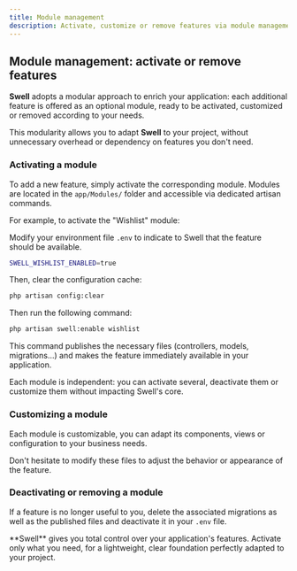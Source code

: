 ```yaml
---
title: Module management
description: Activate, customize or remove features via module management in Swell.
---
```


## Module management: activate or remove features

**Swell** adopts a modular approach to enrich your application: 
each additional feature is offered as an optional module, ready to be activated, customized or removed according to your needs.

This modularity allows you to adapt **Swell** to your project, without unnecessary overhead or dependency on features you don't need.

### Activating a module

To add a new feature, simply activate the corresponding module. 
Modules are located in the `app/Modules/` folder and accessible via dedicated artisan commands.

For example, to activate the "Wishlist" module:

Modify your environment file `.env` to indicate to Swell that the feature should be available. 

```bash
SWELL_WISHLIST_ENABLED=true
```

Then, clear the configuration cache:

```bash
php artisan config:clear
```

Then run the following command:

```bash
php artisan swell:enable wishlist
```

This command publishes the necessary files (controllers, models, migrations…) and makes the feature immediately available in your application.

<Callout>
    Each module is independent: you can activate several, deactivate them or customize them without impacting Swell's core.
</Callout>

### Customizing a module

Each module is customizable, you can adapt its components, views or configuration to your business needs. 

Don't hesitate to modify these files to adjust the behavior or appearance of the feature.

### Deactivating or removing a module

If a feature is no longer useful to you, delete the associated migrations as well as the published files and deactivate it in your `.env` file.

<Callout>
    **Swell** gives you total control over your application's features. Activate only what you need, for a lightweight, clear foundation perfectly adapted to your project.
</Callout>